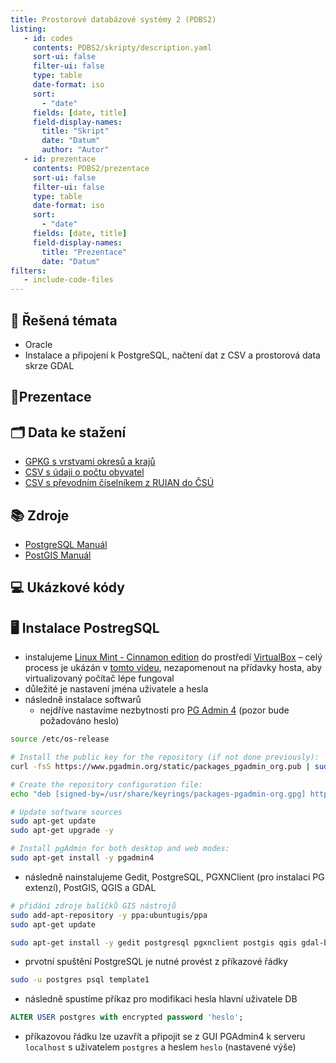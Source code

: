 ```yaml
---
title: Prostorové databázové systémy 2 (PDBS2)
listing:
   - id: codes
     contents: PDBS2/skripty/description.yaml
     sort-ui: false
     filter-ui: false
     type: table
     date-format: iso
     sort:
       - "date"
     fields: [date, title] 
     field-display-names:
       title: "Skript"
       date: "Datum"
       author: "Autor"
   - id: prezentace
     contents: PDBS2/prezentace
     sort-ui: false
     filter-ui: false
     type: table
     date-format: iso
     sort:
       - "date"
     fields: [date, title] 
     field-display-names:
       title: "Prezentace"
       date: "Datum"
filters:
   - include-code-files
---
```


## 📃 Řešená témata

- Oracle 
- Instalace a připojení k PostgreSQL, načtení dat z CSV a prostorová data skrze GDAL

## 📑Prezentace

::: {#prezentace}
:::

## 🗂️ Data ke stažení

- [GPKG s vrstvami okresů a krajů](./PDBS2/soubory/uzemni_jednotky.gpkg)
- [CSV s údaji o počtu obyvatel](./PDBS2/soubory/obyvatele_roky.csv)
- [CSV s převodním číselníkem z RUIAN do ČSÚ](./PDBS2/soubory/ciselnik_csu_ruian.csv)

## 📚 Zdroje

- [PostgreSQL Manuál](https://www.postgresql.org/docs/14/index.html)
- [PostGIS Manuál](https://postgis.net/docs/manual-3.4/)

## 💻 Ukázkové kódy

::: {#codes}
:::

## 🖥 Instalace PostregSQL

- instalujeme [Linux Mint - Cinnamon edition](https://www.linuxmint.com/download.php) do prostředí [VirtualBox](https://www.virtualbox.org/wiki/Downloads) -- celý process je ukázán v [tomto videu](https://www.youtube.com/watch?v=5MwBbgdSZS0), nezapomenout na přídavky hosta, aby virtualizovaný počítač lépe fungoval
- důležité je nastavení jména uživatele a hesla
- následně instalace softwarů
   - nejdříve nastavíme nezbytnosti pro [PG Admin 4](https://www.pgadmin.org/download/pgadmin-4-apt/) (pozor bude požadováno heslo)
 
```bash
source /etc/os-release

# Install the public key for the repository (if not done previously):
curl -fsS https://www.pgadmin.org/static/packages_pgadmin_org.pub | sudo gpg --dearmor -o /usr/share/keyrings/packages-pgadmin-org.gpg

# Create the repository configuration file:
echo "deb [signed-by=/usr/share/keyrings/packages-pgadmin-org.gpg] https://ftp.postgresql.org/pub/pgadmin/pgadmin4/apt/$UBUNTU_CODENAME pgadmin4 main" | sudo tee /etc/apt/sources.list.d/pgadmin4.list

# Update software sources
sudo apt-get update
sudo apt-get upgrade -y

# Install pgAdmin for both desktop and web modes:
sudo apt-get install -y pgadmin4
```
   - následně nainstalujeme Gedit, PostgreSQL, PGXNClient (pro instalaci PG extenzí), PostGIS, QGIS a GDAL

```bash
# přidání zdroje balíčků GIS nástrojů
sudo add-apt-repository -y ppa:ubuntugis/ppa
sudo apt-get update

sudo apt-get install -y gedit postgresql pgxnclient postgis qgis gdal-bin
```

   - prvotní spuštění PostgreSQL je nutné provést z příkazové řádky

```bash
sudo -u postgres psql template1
```
   - následně spustíme příkaz pro modifikaci hesla hlavní uživatele DB
  
```sql
ALTER USER postgres with encrypted password 'heslo';
```
   - příkazovou řádku lze uzavřít a připojit se z GUI PGAdmin4 k serveru `localhost` s uživatelem `postgres` a heslem `heslo` (nastavené výše)

